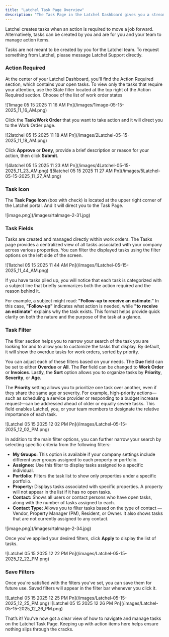 ```yaml
---
title: "Latchel Task Page Overview"
description: "The Task Page in the Latchel Dashboard gives you a streamlined view of all open work orders that require action from your team. Each task is clearly categorized, making it easy to prioritize what needs attention—whether it's approving a proposal, reviewing an invoice, or responding to a vendor. Use the filter options to sort tasks by type, status, or urgency, so you can quickly take action and keep operations moving smoothly."
---
```


Latchel creates tasks when an action is required to move a job forward. Alternatively, tasks can be created by you and are for you and your team to manage action items.

<Warning>
  Tasks are not meant to be created by you for the Latchel team. To request something from Latchel, please message Latchel Support directly.
</Warning>

### **Action Required**

At the center of your Latchel Dashboard, you'll find the Action Required section, which contains your open tasks. To view only the tasks that require your attention, use the State filter located at the top right of the Action Required section. Choose of the list of work order states 

<Frame>
  ![1image 05 15 2025 11 16 AM Pn](/images/1image-05-15-2025_11_16_AM.png)
</Frame>

Click the **Task/Work Order** that you want to take action and it will direct you to the Work Order page. 

<Frame>
  ![2latchel 05 15 2025 11 18 AM Pn](/images/2Latchel-05-15-2025_11_18_AM.png)
</Frame>

Click **Approve** or **Deny**, provide a brief description or reason for your action, then click **Submit**.

<Frame>
  ![4latchel 05 15 2025 11 23 AM Pn](/images/4Latchel-05-15-2025_11_23_AM.png)
</Frame>

<Frame>
  ![5latchel 05 15 2025 11 27 AM Pn](/images/5Latchel-05-15-2025_11_27_AM.png)
</Frame>

### **Task Icon**

The **Task Page Icon** (box with check) is located at the upper right corner of the Latchel portal. And it will direct you to the Task Page.

<Frame>
  ![image.png](/images/rtaImage-2-31.jpg)
</Frame>

### **Task Fields**

Tasks are created and managed directly within work orders. The Tasks page provides a centralized view of all tasks associated with your company across various properties. You can filter the displayed tasks using the filter options on the left side of the screen.

<Frame>
  ![1latchel 05 15 2025 11 44 AM Pn](/images/1Latchel-05-15-2025_11_44_AM.png)
</Frame>

If you have tasks piled up, you will notice that each task is categorized with a subject line that briefly summarizes both the action required and the reason behind it. 

For example, a subject might read: **"Follow-up to receive an estimate."** In this case, **"Follow-up"** indicates what action is needed, while **"to receive an estimate"** explains why the task exists. This format helps provide quick clarity on both the nature and the purpose of the task at a glance.

### **Task Filter**

The filter section helps you to narrow your search of the task you are looking for and to allow you to customize the tasks that display. By default, it will show the overdue tasks for work orders, sorted by priority. 

You can adjust each of these filters based on your needs. The **Due** field can be set to either **Overdue** or **All**. The **For** field can be changed to **Work Order** or **Invoices**. Lastly, the **Sort** option allows you to organize tasks by **Priority**, **Severity**, or **Age**.

The **Priority** setting allows you to prioritize one task over another, even if they share the same age or severity. For example, high-priority actions—such as scheduling a service provider or responding to a budget increase request—can be addressed ahead of older or equally severe tasks. This field enables Latchel, you, or your team members to designate the relative importance of each task.

<Frame>
  ![Latchel 05 15 2025 12 02 PM Pn](/images/Latchel-05-15-2025_12_02_PM.png)
</Frame>

In addition to the main filter options, you can further narrow your search by selecting specific criteria from the following filters:

- **My Groups:** This option is available if your company settings include different user groups assigned to each property or portfolio.
- **Assignee:** Use this filter to display tasks assigned to a specific individual.
- **Portfolio:** Filters the task list to show only properties under a specific portfolio.
- **Property:** Displays tasks associated with specific properties. A property will not appear in the list if it has no open tasks.
- **Contact:** Shows all users or contact persons who have open tasks, along with the number of tasks assigned to each.
- **Contact Type:** Allows you to filter tasks based on the type of contact — Vendor, Property Manager (PM), Resident, or Owner. It also shows tasks that are not currently assigned to any contact.

<Frame>
  ![image.png](/images/rtaImage-2-34.jpg)
</Frame>

Once you've applied your desired filters, click **Apply** to display the list of tasks.

<Frame>
  ![Latchel 05 15 2025 12 22 PM Pn](/images/Latchel-05-15-2025_12_22_PM.png)
</Frame>

### **Save Filters**

Once you're satisfied with the filters you've set, you can save them for future use. Saved filters will appear in the filter bar whenever you click it.

<Frame>
  ![Latchel 05 15 2025 12 25 PM Pn](/images/Latchel-05-15-2025_12_25_PM.png)
</Frame>

<Frame>
  ![Latchel 05 15 2025 12 26 PM Pn](/images/Latchel-05-15-2025_12_26_PM.png)
</Frame>

That’s it\! You’ve now got a clear view of how to navigate and manage tasks on the Latchel Task Page. Keeping up with action items here helps ensure nothing slips through the cracks.